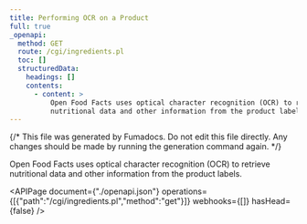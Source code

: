 ```yaml
---
title: Performing OCR on a Product
full: true
_openapi:
  method: GET
  route: /cgi/ingredients.pl
  toc: []
  structuredData:
    headings: []
    contents:
      - content: >
          Open Food Facts uses optical character recognition (OCR) to retrieve
          nutritional data and other information from the product labels.
---
```


{/* This file was generated by Fumadocs. Do not edit this file directly. Any changes should be made by running the generation command again. */}

Open Food Facts uses optical character recognition (OCR) to retrieve nutritional data and other information from the product labels.


<APIPage document={"./openapi.json"} operations={[{"path":"/cgi/ingredients.pl","method":"get"}]} webhooks={[]} hasHead={false} />